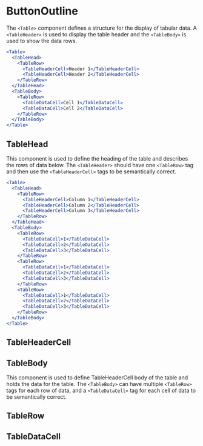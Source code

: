
<Meta component={Table} title="Docs/Components/Content/Table" />

# ButtonOutline

The `<Table>` component defines a structure for the display of tabular data. A `<TableHeader>` is used to display the table header and the `<TableBody>` is used to show the data rows.

```jsx
<Table>
  <TableHead>
    <TableRow>
      <TableHeaderCell>Header 1</TableHeaderCell>
      <TableHeaderCell>Header 2</TableHeaderCell>
    </TableRow>
  </TableHead>
  <TableBody>
    <TableRow>
      <TableDataCell>Cell 1</TableDataCell>
      <TableDataCell>Cell 2</TableDataCell>
    </TableRow>
  </TableBody>
</Table>
```

## TableHead

This component is used to define the heading of the table and describes the rows of data below. The `<TableHeader>` should have one `<TableRow>` tag and then use the `<TableHeaderCell>` tags to be semantically correct.

```jsx
<Table>
  <TableHead>
    <TableRow>
      <TableHeaderCell>Column 1</TableHeaderCell>
      <TableHeaderCell>Column 2</TableHeaderCell>
      <TableHeaderCell>Column 3</TableHeaderCell>
    </TableRow>
  </TableHead>
  <TableBody>
    <TableRow>
      <TableDataCell>1</TableDataCell>
      <TableDataCell>2</TableDataCell>
      <TableDataCell>3</TableDataCell>
    </TableRow>
    <TableRow>
      <TableDataCell>1</TableDataCell>
      <TableDataCell>2</TableDataCell>
      <TableDataCell>3</TableDataCell>
    </TableRow>
    <TableRow>
      <TableDataCell>1</TableDataCell>
      <TableDataCell>2</TableDataCell>
      <TableDataCell>3</TableDataCell>
    </TableRow>
  </TableBody>
</Table>
```

## TableHeaderCell

## TableBody

This component is used to define TableHeaderCell body of the table and holds the data for the table. The `<TableBody>` can have multiple `<TableRow>` tags for each row of data, and a `<TableDataCell>` tag for each cell of data to be semantically correct.

## TableRow

## TableDataCell